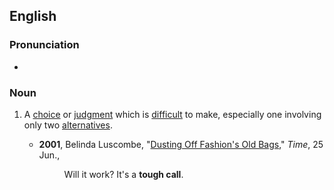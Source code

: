 ==English==

===Pronunciation===
* {{audio|en|En-au-tough call.ogg|Audio (AU)}}

===Noun===
{{en-noun}}

# {{lb|en|chiefly|US|idiomatic}} A [[choice]] or [[judgment]] which is [[difficult]] to make, especially one involving only two [[alternatives]].
#* '''2001''', Belinda Luscombe, "[https://archive.today/20130630110917/http://www.time.com/time/magazine/article/0,9171,1000208-2,00.html Dusting Off Fashion's Old Bags]," ''Time'', 25 Jun.,
#*: Will it work? It's a '''tough call'''.